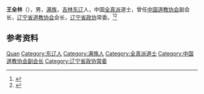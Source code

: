 '''王全林'''（{{bd|1928年|1月|2007年|9月26日}}），男，[[满族|满族]]，[[吉林|吉林]][[东辽县|东辽]]人，中国[[全真派|全真派]]道士，曾任[[中国道教协会|中国道教协会]]副会长，[[辽宁省道教协会|辽宁省道教协会]]会长，[[辽宁省政协|辽宁省政协]]常委。<ref>{{Cite journal|url=https://kns.cnki.net/kcms/detail/detail.aspx?dbcode=CJFD&dbname=CJFD2007&filename=DAJA200706005&v=6turfwwiDJt35d020rFsX670s%25mmd2BH38C5wCr1g5RdaxL8DbQHSzYEBwICDCw4bIug7|title=中国道教协会副会长王全林道长羽化昇仙|author=中国道教协会|year=2007|issue=06|issn=1006-9593|journal=中国道教|doi=10.19420/j.cnki.10069593.2007.06.004}}</ref><ref>{{Cite web|title=中国道教协会第七届理事会会长、副会长、秘书长简历|url=http://www.chinataoism.org/showtopic.php?id=9328|accessdate=2020-11-30|work=中国道教|archive-date=2020-11-30|archive-url=https://web.archive.org/web/20201130124333/http://www.chinataoism.org/showtopic.php?id=9328|dead-url=yes}}</ref>

== 参考资料 ==
{{reflist}}

{{中国人物小作品}}
{{Navboxes 
| title  = 王全林在[[中国道教协会|中国道教协会]]的职务
| list1  =
{{中国道教协会第七届理事会}}
}}

{{Authority control}}
{{DEFAULTSORT:Wang王}}
[[Category:王姓|Quan]]
[[Category:东辽人|Category:东辽人]]
[[Category:满族人|Category:满族人]]
[[Category:全真派道士|Category:全真派道士]]
[[Category:中国道教协会副会长|Category:中国道教协会副会长]]
[[Category:辽宁省政协常委|Category:辽宁省政协常委]]